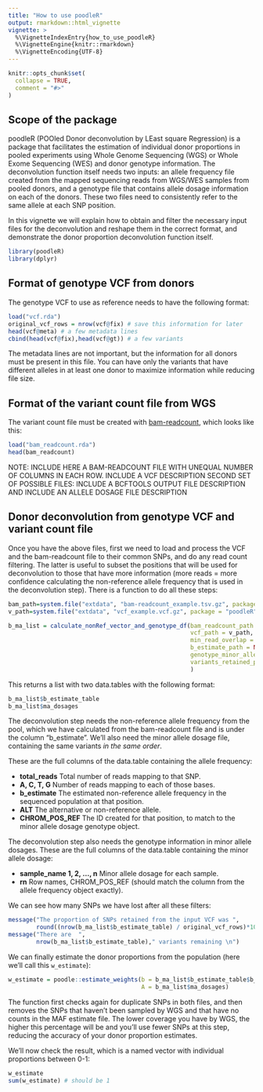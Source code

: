 ```yaml
---
title: "How to use poodleR"
output: rmarkdown::html_vignette
vignette: >
  %\VignetteIndexEntry{how_to_use_poodleR}
  %\VignetteEngine{knitr::rmarkdown}
  %\VignetteEncoding{UTF-8}
---
```


```r
knitr::opts_chunk$set(
  collapse = TRUE,
  comment = "#>"
)
```
## Scope of the package
poodleR (POOled Donor deconvolution by LEast square Regression) is a package that facilitates the estimation of individual donor proportions in pooled experiments using Whole Genome Sequencing (WGS) or Whole Exome Sequencing (WES) and donor genotype information. The deconvolution function itself needs two inputs: an allele frequency file created from the mapped sequencing reads from WGS/WES samples from pooled donors, and a genotype file that contains allele dosage information on each of the donors. These two files need to consistently refer to the same allele at each SNP position.

In this vignette we will explain how to obtain and filter the necessary input files for the deconvolution and reshape them in the correct format, and demonstrate the donor proportion deconvolution function itself.

```r
library(poodleR)
library(dplyr)
```
## Format of genotype VCF from donors
The genotype VCF to use as reference needs to have the following format:

```r
load("vcf.rda")
original_vcf_rows = nrow(vcf@fix) # save this information for later
head(vcf@meta) # a few metadata lines
cbind(head(vcf@fix),head(vcf@gt)) # a few variants

```

The metadata lines are not important, but the information for all donors must be present in this file. You can have only the variants that have different alleles in at least one donor to maximize information while reducing file size.

## Format of the variant count file from WGS
The variant count file must be created with [bam-readcount](https://github.com/genome/bam-readcount), which looks like this:
```r
load("bam_readcount.rda")
head(bam_readcount)
```
NOTE: INCLUDE HERE A BAM-READCOUNT FILE WITH UNEQUAL NUMBER OF COLUMNS IN EACH ROW.
INCLUDE A VCF DESCRIPTION
SECOND SET OF POSSIBLE FILES:
INCLUDE A BCFTOOLS OUTPUT FILE DESCRIPTION
AND INCLUDE AN ALLELE DOSAGE FILE DESCRIPTION

## Donor deconvolution from genotype VCF and variant count file
Once you have the above files, first we need to load and process the VCF and the bam-readcount file to their common SNPs, and do any read count filtering. The latter is useful to subset the positions that will be used for deconvolution to those that have more information (more reads = more confidence calculating the non-reference allele frequency that is used in the deconvolution step). There is a function to do all these steps:
```r
bam_path=system.file("extdata", "bam-readcount_example.tsv.gz", package = "poodleR")
v_path=system.file("extdata", "vcf_example.vcf.gz", package = "poodleR")

b_ma_list = calculate_nonRef_vector_and_genotype_df(bam_readcount_path =bam_path,
                                                    vcf_path = v_path,
                                                    min_read_overlap = 1,
                                                    b_estimate_path = NULL,
                                                    genotype_minor_allele_dos_path = NULL,
                                                    variants_retained_path = NULL
                                                    )

```
This returns a list with two data.tables with the following format:
```r
b_ma_list$b_estimate_table
b_ma_list$ma_dosages
```
The deconvolution step needs the non-reference allele frequency from the pool, which we have calculated from the bam-readcount file and is under the column "b_estimate". We'll also need the minor allele dosage file, containing the same variants *in the same order*. 

These are the full columns of the data.table containing the allele frequency:
\n 

* **total_reads** Total number of reads mapping to that SNP.
* **A, C, T, G** Number of reads mapping to each of those bases.
* **b_estimate** The estimated non-reference allele frequency in the sequenced population at that position.
* **ALT** The alternative or non-reference allele.
* **CHROM_POS_REF** The ID created for that position, to match to the minor allele dosage genotype object.

\n 

The deconvolution step also needs the genotype information in minor allele dosages. These are the full columns of the data.table containing the minor allele dosage:
\n 

* **sample_name 1, 2, ..., n** Minor allele dosage for each sample. 
* **rn** Row names, CHROM_POS_REF (should match the column from the allele frequency object exactly).

\n 

We can see how many SNPs we have lost after all these filters:

```r

message("The proportion of SNPs retained from the input VCF was ", 
        round((nrow(b_ma_list$b_estimate_table) / original_vcf_rows)*100,digits = 2), " % \n")
message("There are  ", 
        nrow(b_ma_list$b_estimate_table)," variants remaining \n")

```

We can finally estimate the donor proportions from the population (here we'll call this `w_estimate`):

```r

w_estimate = poodle::estimate_weights(b = b_ma_list$b_estimate_table$b_estimate,
                                      A = b_ma_list$ma_dosages)


```
The function first checks again for duplicate SNPs in both files, and then removes the SNPs that haven't been sampled by WGS and that have no counts in the MAF estimate file. The lower coverage you have by WGS, the higher this percentage will be and you'll use fewer SNPs at this step, reducing the accuracy of your donor proportion estimates.

\n

We'll now check the result, which is a named vector with individual proportions between 0-1:
```r

w_estimate
sum(w_estimate) # should be 1

```


